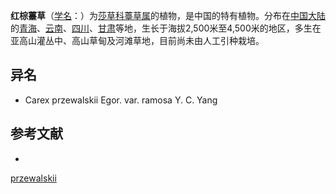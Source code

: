{{Speciesbox
| name = 红棕薹草
| status = 
| status_system = 
| image =
| genus = Carex
| species = przewalski
| authority = Egorova
}}

'''红棕薹草'''（[[学名|学名]]：{{lang|la|''Carex przewalski''}}）为[[莎草科|莎草科]][[薹草属|薹草属]]的植物，是中国的特有植物。分布在[[中国大陆|中国大陆]]的[[青海|青海]]、[[云南|云南]]、[[四川|四川]]、[[甘肃|甘肃]]等地，生长于海拔2,500米至4,500米的地区，多生在亚高山灌丛中、高山草甸及河滩草地，目前尚未由人工引种栽培。

== 异名 ==
* Carex przewalskii Egor. var. ramosa Y. C. Yang

== 参考文献 ==
<div class="references-small">
* {{cite web| url =http://www.bioinfo.cn/db05/KmzwSpecies.php?action=view&id=6783| title =红棕薹草| work =《中国高等植物数据库全库》| publisher =中国科学院微生物研究所| author =昆明植物研究所| accessdate =2009-02-24}}{{dead link|date=2018年4月 |bot=InternetArchiveBot |fix-attempted=yes }}
</div>
{{Taxonbar|from=Q15251839}}

{{DEFAULTSORT:Carex przewalskii}}
[[Category:薹草属|przewalskii]]


{{Carex-stub}}